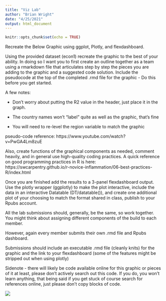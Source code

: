 ```yaml
---
title: "Viz Lab"
author: "Brian Wright"
date: "4/25/2021"
output: html_document
---
```


```r
knitr::opts_chunk$set(echo = TRUE)
```

Recreate the Below Graphic using ggplot, Plotly, and flexdashboard.

Using the provided dataset (econ1) recreate the graphic to the best of your ability.  In doing so I want you to first create an outline together as a team using a rmarkdown file that articulates step by step the pieces you are adding to the graphic and a suggested code solution. Include the pseudocode at the top of the completed .rmd file for the graphic - Do this before you get started.

A few notes:

- Don't worry about putting the R2 value in the header, just place it in the graph.

- The country names won't "label" quite as well as the graphic, that's fine

- You will need to re-level the region variable to match the graphic

 

pseudo-code reference: https://www.youtube.com/watch?v=PwGA4Lm8zuE

Also, create functions of the graphical components as needed, comment heavily, and in general use high-quality coding practices. A quick reference on good programming practices in R is here: https://swcarpentry.github.io/r-novice-inflammation/06-best-practices-R/index.html

Once you are finished add the results to a 3-panel flexdashboard output.   Use the plotly wrapper (ggplotly) to make the plot interactive, include the data in an interactive Datatable (DT/datatable()), and create one additional plot of your choosing to match the format shared in class, publish to your Rpubs account.

All the lab submissions should, generally, be the same, so work together. You might think about assigning different components of the build to each member.

However, again every member submits their own .rmd file and Rpubs dashboard.

Submissions should include an executable .rmd file (cleanly knits) for the graphic and the link to your flexdashboard (some of the features might be stripped out when using plotly)

Sidenote - there will likely be code available online for this graphic or pieces of it at least, please don't actively search out this code. If you do, you won't learn anything, that being said if you get stuck of course search for references online, just please don't copy blocks of code.

![](economist1.png)
